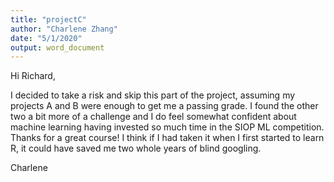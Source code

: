 ```yaml
---
title: "projectC"
author: "Charlene Zhang"
date: "5/1/2020"
output: word_document
---
```


Hi Richard,

I decided to take a risk and skip this part of the project, assuming my projects A and B were enough to get me a passing grade. I found the other two a bit more of a challenge and I do feel somewhat confident about machine learning having invested so much time in the SIOP ML competition. 
Thanks for a great course! I think if I had taken it when I first started to learn R, it could have saved me two whole years of blind googling.

Charlene